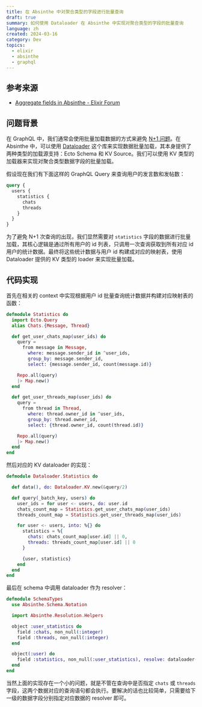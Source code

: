 ```yaml
---
title: 在 Absinthe 中对聚合类型的字段进行批量查询
draft: true
summary: 如何使用 Dataloader 在 Absinthe 中实现对聚合类型的字段的批量查询
language: zh
created: 2024-03-16
category: Dev
topics:
  - elixir
  - absinthe
  - graphql
---
```

## 参考来源

* [Aggregate fields in Absinthe - Elixir Forum](https://elixirforum.com/t/aggregate-fields-in-absinthe/13487/8)

## 问题背景

在 GraphQL 中，我们通常会使用批量加载数据的方式来避免 [N+1 问题](https://hexdocs.pm/absinthe/batching.html)。在 Absinthe 中，可以使用 [Dataloader](https://hexdocs.pm/dataloader/readme.html) 这个库来实现数据批量加载，其本身提供了两种类型的加载源支持：Ecto Schema 和 KV Source。我们可以使用 KV 类型的加载器来实现对聚合类型数据字段的批量加载。

假设现在我们有下面这样的 GraphQL Query 来查询用户的发言数和发帖数：

```graphql
query {
  users {
    statistics {
      chats
      threads
    }
  }
}
```

为了避免 N+1 次查询的出现，我们显然需要对 `statistics` 字段的数据进行批量加载，其核心逻辑是通过所有用户的 id 列表，只调用一次查询获取到所有对应 id 用户的统计数据。最终将这些统计数据与用户 id 构建成对应的映射表，使用 Dataloader 提供的 KV 类型的 loader 来实现批量加载。

## 代码实现

首先在相关的 context 中实现根据用户 id 批量查询统计数据并构建对应映射表的函数：

```elixir
defmodule Statistics do
  import Ecto.Query
  alias Chats.{Message, Thread}

  def get_user_chats_map(user_ids) do
    query =
      from message in Message,
        where: message.sender_id in ^user_ids,
        group_by: message.sender_id,
        select: {message.sender_id, count(message.id)}

    Repo.all(query)
    |> Map.new()
  end

  def get_user_threads_map(user_ids) do
    query =
      from thread in Thread,
        where: thread.owner_id in ^user_ids,
        group_by: thread.owner_id,
        select: {thread.owner_id, count(thread.id)}

    Repo.all(query)
    |> Map.new()
  end
end
```

然后对应的 KV dataloader 的实现：

```elixir
defmodule Dataloader.Statistics do

  def data(), do: Dataloader.KV.new(&query/2)

  def query(_batch_key, users) do
    user_ids = for user <- users, do: user.id
    chats_count_map = Statistics.get_user_chats_map(user_ids)
    threads_count_map = Statistics.get_user_threads_map(user_ids)

    for user <- users, into: %{} do
      statistics = %{
        chats: chats_count_map[user.id] || 0,
        threads: threads_count_map[user.id] || 0
      }

      {user, statistics}
    end
  end
end
```

最后在 schema 中调用 dataloader 作为 resolver：

```elixir
defmodule SchemaTypes
  use Absinthe.Schema.Notation

  import Absinthe.Resolution.Helpers

  object :user_statistics do
    field :chats, non_null(:integer)
    field :threads, non_null(:integer)
  end

  object(:user) do
    field :statistics, non_null(:user_statistics), resolve: dataloader(Statistics)
  end
end
```

当然上面的实现存在一个小的问题，就是不管在查询中是否指定 `chats` 或 `threads` 字段，这两个数据对应的查询语句都会执行。要解决的话也比较简单，只需要给下一级的数据字段分别指定对应数据的 resolver 即可。

